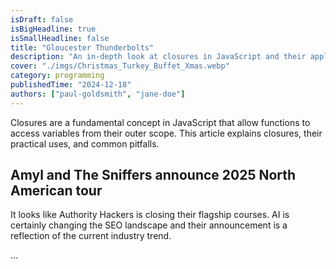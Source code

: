 ```yaml
---
isDraft: false
isBigHeadline: true
isSmallHeadline: false
title: "Gloucester Thunderbolts"
description: "An in-depth look at closures in JavaScript and their applications."
cover: "./imgs/Christmas_Turkey_Buffet_Xmas.webp"
category: programming
publishedTime: "2024-12-18"
authors: ["paul-goldsmith", "jane-doe"]
---
```


Closures are a fundamental concept in JavaScript that allow functions to access variables from their outer scope. This article explains closures, their practical uses, and common pitfalls.

## Amyl and The Sniffers announce 2025 North American tour

It looks like Authority Hackers is closing their flagship courses. AI is certainly changing the SEO landscape and their announcement is a reflection of the current industry trend. 

...
